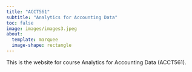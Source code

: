 ```yaml
---
title: "ACCT561"
subtitle: "Analytics for Accounting Data" 
toc: false
image: images/images3.jpeg
about: 
  template: marquee
  image-shape: rectangle
---
```


This is the website for course Analytics for Accounting Data (ACCT561).
